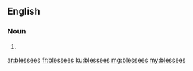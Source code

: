 {{also|blessées}}
==English==

===Noun===
{{head|en|noun plural form}}

# {{plural of|blessee|lang=en}}

[[ar:blessees]]
[[fr:blessees]]
[[ku:blessees]]
[[mg:blessees]]
[[my:blessees]]